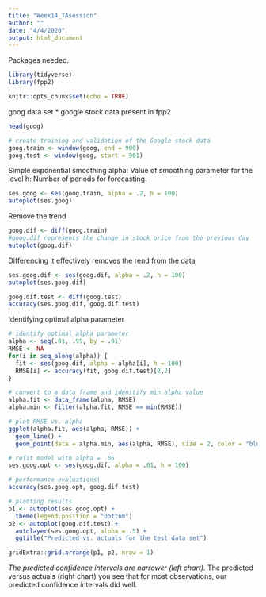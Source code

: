 ```yaml
---
title: "Week14_TAsession"
author: ""
date: "4/4/2020"
output: html_document
---
```



Packages needed.

```r
library(tidyverse)
library(fpp2)

knitr::opts_chunk$set(echo = TRUE)
```

goog data set
* google stock data present in fpp2

```r
head(goog)
```
```r
# create training and validation of the Google stock data
goog.train <- window(goog, end = 900)
goog.test <- window(goog, start = 901)

```

Simple exponential smoothing
alpha: Value of smoothing parameter for the level
h: Number of periods for forecasting.
```r
ses.goog <- ses(goog.train, alpha = .2, h = 100)
autoplot(ses.goog)
```
Remove the trend

```R
goog.dif <- diff(goog.train) 
#goog.dif represents the change in stock price from the previous day
autoplot(goog.dif)
```
Differencing it effectively removes the rend from the data
```R
ses.goog.dif <- ses(goog.dif, alpha = .2, h = 100)
autoplot(ses.goog.dif)
```
```r
goog.dif.test <- diff(goog.test)
accuracy(ses.goog.dif, goog.dif.test)
```

Identifying optimal alpha parameter
```R
# identify optimal alpha parameter
alpha <- seq(.01, .99, by = .01)
RMSE <- NA
for(i in seq_along(alpha)) {
  fit <- ses(goog.dif, alpha = alpha[i], h = 100)
  RMSE[i] <- accuracy(fit, goog.dif.test)[2,2]
}

# convert to a data frame and idenitify min alpha value
alpha.fit <- data_frame(alpha, RMSE)
alpha.min <- filter(alpha.fit, RMSE == min(RMSE))

# plot RMSE vs. alpha
ggplot(alpha.fit, aes(alpha, RMSE)) +
  geom_line() +
  geom_point(data = alpha.min, aes(alpha, RMSE), size = 2, color = "blue")  
```
```R
# refit model with alpha = .05
ses.goog.opt <- ses(goog.dif, alpha = .01, h = 100)

# performance evaluations\
accuracy(ses.goog.opt, goog.dif.test)

# plotting results
p1 <- autoplot(ses.goog.opt) +
  theme(legend.position = "bottom")
p2 <- autoplot(goog.dif.test) +
  autolayer(ses.goog.opt, alpha = .5) +
  ggtitle("Predicted vs. actuals for the test data set")

gridExtra::grid.arrange(p1, p2, nrow = 1)
```
 *The predicted confidence intervals are narrower (left chart). 
 *The predicted versus actuals (right chart) you see that for most observations, our predicted confidence intervals did well.